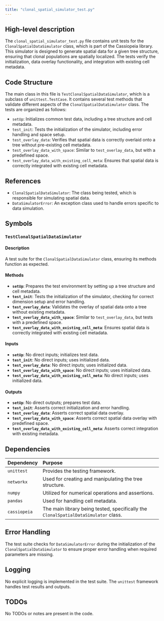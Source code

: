 ```yaml
---
title: "clonal_spatial_simulator_test.py"
---
```


## High-level description

The `clonal_spatial_simulator_test.py` file contains unit tests for the `ClonalSpatialDataSimulator` class, which is part of the Cassiopeia library. This simulator is designed to generate spatial data for a given tree structure, ensuring that clonal populations are spatially localized. The tests verify the initialization, data overlay functionality, and integration with existing cell metadata.

## Code Structure

The main class in this file is `TestClonalSpatialDataSimulator`, which is a subclass of `unittest.TestCase`. It contains several test methods that validate different aspects of the `ClonalSpatialDataSimulator` class. The tests are organized as follows:

- `setUp`: Initializes common test data, including a tree structure and cell metadata.
- `test_init`: Tests the initialization of the simulator, including error handling and space setup.
- `test_overlay_data`: Verifies that spatial data is correctly overlaid onto a tree without pre-existing cell metadata.
- `test_overlay_data_with_space`: Similar to `test_overlay_data`, but with a predefined space.
- `test_overlay_data_with_existing_cell_meta`: Ensures that spatial data is correctly integrated with existing cell metadata.

## References

- `ClonalSpatialDataSimulator`: The class being tested, which is responsible for simulating spatial data.
- `DataSimulatorError`: An exception class used to handle errors specific to data simulation.

## Symbols

### `TestClonalSpatialDataSimulator`
#### Description
A test suite for the `ClonalSpatialDataSimulator` class, ensuring its methods function as expected.

#### Methods

- **`setUp`**: Prepares the test environment by setting up a tree structure and cell metadata.
- **`test_init`**: Tests the initialization of the simulator, checking for correct dimension setup and error handling.
- **`test_overlay_data`**: Validates the overlay of spatial data onto a tree without existing metadata.
- **`test_overlay_data_with_space`**: Similar to `test_overlay_data`, but tests with a predefined space.
- **`test_overlay_data_with_existing_cell_meta`**: Ensures spatial data is correctly integrated with existing cell metadata.

#### Inputs
- **`setUp`**: No direct inputs; initializes test data.
- **`test_init`**: No direct inputs; uses initialized data.
- **`test_overlay_data`**: No direct inputs; uses initialized data.
- **`test_overlay_data_with_space`**: No direct inputs; uses initialized data.
- **`test_overlay_data_with_existing_cell_meta`**: No direct inputs; uses initialized data.

#### Outputs
- **`setUp`**: No direct outputs; prepares test data.
- **`test_init`**: Asserts correct initialization and error handling.
- **`test_overlay_data`**: Asserts correct spatial data overlay.
- **`test_overlay_data_with_space`**: Asserts correct spatial data overlay with predefined space.
- **`test_overlay_data_with_existing_cell_meta`**: Asserts correct integration with existing metadata.

## Dependencies

| Dependency | Purpose |
|:-----------|:--------|
| `unittest` | Provides the testing framework. |
| `networkx` | Used for creating and manipulating the tree structure. |
| `numpy` | Utilized for numerical operations and assertions. |
| `pandas` | Used for handling cell metadata. |
| `cassiopeia` | The main library being tested, specifically the `ClonalSpatialDataSimulator` class. |

## Error Handling

The test suite checks for `DataSimulatorError` during the initialization of the `ClonalSpatialDataSimulator` to ensure proper error handling when required parameters are missing.

## Logging

No explicit logging is implemented in the test suite. The `unittest` framework handles test results and outputs.

## TODOs

No TODOs or notes are present in the code.